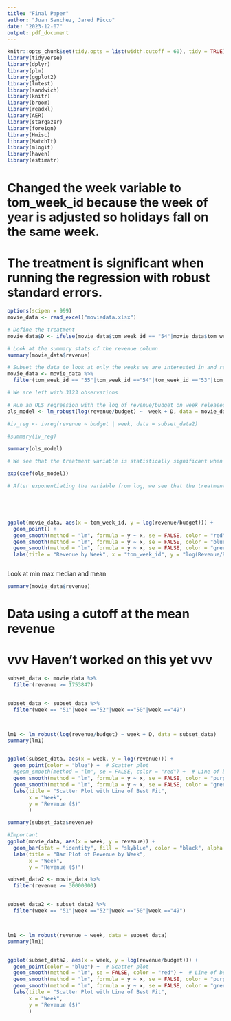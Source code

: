 ```yaml
---
title: "Final Paper"
author: "Juan Sanchez, Jared Picco"
date: "2023-12-07"
output: pdf_document
---
```


```r
knitr::opts_chunk$set(tidy.opts = list(width.cutoff = 60), tidy = TRUE)
library(tidyverse)
library(dplyr)
library(plm)
library(ggplot2)
library(lmtest)
library(sandwich)
library(knitr)
library(broom)
library(readxl)
library(AER)
library(stargazer)
library(foreign)
library(Hmisc)
library(MatchIt)
library(mlogit)
library(haven)
library(estimatr)
```


# Changed the week variable to tom_week_id because the week of year is adjusted so holidays fall on the same week.

# The treatment is significant when running the regression with robust standard errors.



```r

options(scipen = 999)
movie_data <- read_excel("moviedata.xlsx")

# Define the treatment
movie_data$D <- ifelse(movie_data$tom_week_id == "54"|movie_data$tom_week_id =="55", 1,0)

# Look at the summary stats of the revenue column
summary(movie_data$revenue)

# Subset the data to look at only the weeks we are interested in and remove rows with NA in the budget
movie_data <- movie_data %>%
  filter(tom_week_id == "55"|tom_week_id =="54"|tom_week_id =="53"|tom_week_id =="52"|tom_week_id =="51"  & budget != NA & revenue != NA)

# We are left with 3123 observations

# Run an OLS regression with the log of revenue/budget on week released and the treatment
ols_model <- lm_robust(log(revenue/budget) ~  week + D, data = movie_data)

#iv_reg <- ivreg(revenue ~ budget | week, data = subset_data2)

#summary(iv_reg)

summary(ols_model)

# We see that the treatment variable is statistically significant when running a linear regression with HC2 standard errors

exp(coef(ols_model))

# After exponentiating the variable from log, we see that the treatment variable increases revenue by 1.5 times (Check interpretation)





ggplot(movie_data, aes(x = tom_week_id, y = log(revenue/budget))) +
  geom_point() +
  geom_smooth(method = "lm", formula = y ~ x, se = FALSE, color = "red") +
  geom_smooth(method = "lm", formula = y ~ x, se = FALSE, color = "blue", data = subset(movie_data, tom_week_id == "53"|tom_week_id == "52"|tom_week_id == "51")) +
  geom_smooth(method = "lm", formula = y ~ x, se = FALSE, color = "green", data = subset(movie_data, tom_week_id == "55"|tom_week_id == "54")) +
  labs(title = "Revenue by Week", x = "tom_week_id", y = "log(Revenue/Budget)")



```

Look at min max median and mean
```r
summary(movie_data$revenue)
```

# Data using a cutoff at the mean revenue

# vvv Haven't worked on this yet vvv
```r

subset_data <- movie_data %>%
  filter(revenue >= 1753847)


subset_data <- subset_data %>%
  filter(week == "51"|week =="52"|week =="50"|week =="49")



lm1 <- lm_robust(log(revenue/budget) ~ week + D, data = subset_data)
summary(lm1)


ggplot(subset_data, aes(x = week, y = log(revenue))) +
  geom_point(color = "blue") +  # Scatter plot
  #geom_smooth(method = "lm", se = FALSE, color = "red") +  # Line of best fit
  geom_smooth(method = "lm", formula = y ~ x, se = FALSE, color = "purple", data = subset(subset_data, week == "49"|week =="50")) +
  geom_smooth(method = "lm", formula = y ~ x, se = FALSE, color = "green", data = subset(subset_data, week == "51"|week =="52")) +
  labs(title = "Scatter Plot with Line of Best Fit",
       x = "Week",
       y = "Revenue ($)"
       )

summary(subset_data$revenue)

#Important
ggplot(movie_data, aes(x = week, y = revenue)) +
  geom_bar(stat = "identity", fill = "skyblue", color = "black", alpha = 0.7) +
  labs(title = "Bar Plot of Revenue by Week",
       x = "Week",
       y = "Revenue ($)")

```

``` r

subset_data2 <- movie_data %>%
  filter(revenue >= 30000000)


subset_data2 <- subset_data2 %>%
  filter(week == "51"|week =="52"|week =="50"|week =="49")



lm1 <- lm_robust(revenue ~ week, data = subset_data)
summary(lm1)


ggplot(subset_data2, aes(x = week, y = log(revenue/budget))) +
  geom_point(color = "blue") +  # Scatter plot
  geom_smooth(method = "lm", se = FALSE, color = "red") +  # Line of best fit
  geom_smooth(method = "lm", formula = y ~ x, se = FALSE, color = "purple", data = subset(subset_data2, week == "49"|week =="50")) +
  geom_smooth(method = "lm", formula = y ~ x, se = FALSE, color = "green", data = subset(subset_data2, week == "51"|week =="52")) +
  labs(title = "Scatter Plot with Line of Best Fit",
       x = "Week",
       y = "Revenue ($)"
       )


```











